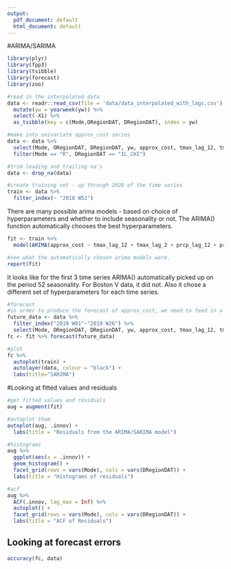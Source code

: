 ```yaml
---
output:
  pdf_document: default
  html_document: default
---
```

#ARIMA/SARIMA

```r
library(plyr)
library(fpp3)
library(tsibble)
library(forecast)
library(zoo)
```

```r
#read in the interpolated data
data <- readr::read_csv(file = 'data/data_interpolated_with_lags.csv') %>%
  mutate(yw = yearweek(yw)) %>%
  select(-X1) %>%
  as_tsibble(key = c(Mode,ORegionDAT, DRegionDAT), index = yw) 
```

```r
#make into univariate approx_cost series
data <- data %>%
  select(Mode, ORegionDAT, DRegionDAT, yw, approx_cost, tmax_lag_12, tmax_lag_2, prcp_lag_12, prcp_lag_2, diesel_price, new_deaths, pandemic, volume) %>%
  filter(Mode == "R", DRegionDAT == "IL_CHI")
```

```r
#trim leading and trailing na's
data <- drop_na(data)
```

```r
#create training set - up through 2020 of the time series
train <- data %>% 
  filter_index(~ "2018 W52")
```

There are many possible arima models - based on choice of hyperparameters and whether to include seasonality or not. The ARIMA() function automatically chooses the best hyperparameters.
```r
fit <- train %>%
  model(ARIMA(approx_cost ~ tmax_lag_12 + tmax_lag_2 + prcp_lag_12 + prcp_lag_2 + diesel_price + new_deaths + pandemic + volume))
```
```r
#see what the automatically chosen arima models were.
report(fit)
```
It looks like for the first 3 time series ARIMA() automatically picked up on the period 52 seasonality. For Boston V data, it did not. Also it chose a different set of hyperparameters for each time series. 

```r
#forecast
#in order to produce the forecast of approx_cost, we need to feed in a forecast of tmax, prcp, and diesel_price. Instead of producing a forecast, I will just use the actual data here. 
future_data <- data %>% 
  filter_index("2019 W01"~"2019 W26") %>%
  select(Mode, ORegionDAT, DRegionDAT, yw, approx_cost, tmax_lag_12, tmax_lag_2, prcp_lag_12, prcp_lag_2, diesel_price, new_deaths, pandemic, volume)
fc <- fit %>% forecast(future_data)
```

```r
#plot
fc %>%
  autoplot(train) +
  autolayer(data, colour = "black") +
  labs(title="SARIMA")
```

#Looking at fitted values and residuals

```r
#get fitted values and residuals
aug = augment(fit)
```

```r
#autoplot them
autoplot(aug, .innov) +
  labs(title = "Residuals from the ARIMA/SARIMA model")
```

```r
#histograms
aug %>%
  ggplot(aes(x = .innov)) +
  geom_histogram() +
  facet_grid(rows = vars(Mode), cols = vars(DRegionDAT)) +
  labs(title = "Histograms of residuals")
```

```r
#acf
aug %>%
  ACF(.innov, lag_max = Inf) %>%
  autoplot() +
  facet_grid(rows = vars(Mode), cols = vars(DRegionDAT)) +
  labs(title = "ACF of Residuals")
```

## Looking at forecast errors

```r
accuracy(fc, data)
```